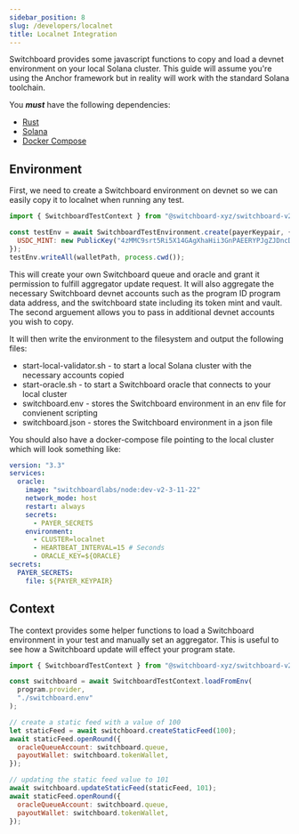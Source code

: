 ```yaml
---
sidebar_position: 8
slug: /developers/localnet
title: Localnet Integration
---
```


Switchboard provides some javascript functions to copy and load a devnet environment on your local Solana cluster. This guide will assume you're using the Anchor framework but in reality will work with the standard Solana toolchain.

You **_must_** have the following dependencies:

- [Rust](https://www.rust-lang.org/tools/install)
- [Solana](https://docs.solana.com/cli/install-solana-cli-tools)
- [Docker Compose](https://docs.docker.com/compose/install)

## Environment

First, we need to create a Switchboard environment on devnet so we can easily copy it to localnet when running any test.

```js
import { SwitchboardTestContext } from "@switchboard-xyz/switchboard-v2";

const testEnv = await SwitchboardTestEnvironment.create(payerKeypair, {
  USDC_MINT: new PublicKey("4zMMC9srt5Ri5X14GAgXhaHii3GnPAEERYPJgZJDncDU"),
});
testEnv.writeAll(walletPath, process.cwd());
```

This will create your own Switchboard queue and oracle and grant it permission to fulfill aggregator update request. It will also aggregate the necessary Switchboard devnet accounts such as the program ID program data address, and the switchboard state including its token mint and vault. The second arguement allows you to pass in additional devnet accounts you wish to copy.

It will then write the environment to the filesystem and output the following files:

- start-local-validator.sh - to start a local Solana cluster with the necessary accounts copied
- start-oracle.sh - to start a Switchboard oracle that connects to your local cluster
- switchboard.env - stores the Switchboard environment in an env file for convienent scripting
- switchboard.json - stores the Switchboard environment in a json file

You should also have a docker-compose file pointing to the local cluster which will look something like:

```yaml title="docker-compose.yml"
version: "3.3"
services:
  oracle:
    image: "switchboardlabs/node:dev-v2-3-11-22"
    network_mode: host
    restart: always
    secrets:
      - PAYER_SECRETS
    environment:
      - CLUSTER=localnet
      - HEARTBEAT_INTERVAL=15 # Seconds
      - ORACLE_KEY=${ORACLE}
secrets:
  PAYER_SECRETS:
    file: ${PAYER_KEYPAIR}
```

## Context

The context provides some helper functions to load a Switchboard environment in your test and manually set an aggregator. This is useful to see how a Switchboard update will effect your program state.

```js
import { SwitchboardTestContext } from "@switchboard-xyz/switchboard-v2";

const switchboard = await SwitchboardTestContext.loadFromEnv(
  program.provider,
  "./switchboard.env"
);

// create a static feed with a value of 100
let staticFeed = await switchboard.createStaticFeed(100);
await staticFeed.openRound({
  oracleQueueAccount: switchboard.queue,
  payoutWallet: switchboard.tokenWallet,
});

// updating the static feed value to 101
await switchboard.updateStaticFeed(staticFeed, 101);
await staticFeed.openRound({
  oracleQueueAccount: switchboard.queue,
  payoutWallet: switchboard.tokenWallet,
});
```
